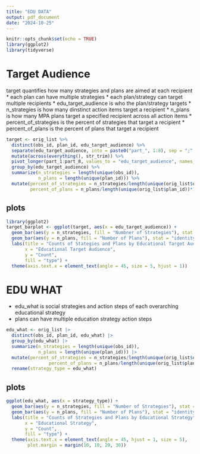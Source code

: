 ```yaml
---
title: "EDU DATA"
output: pdf_document
date: "2024-10-25"
---
```


```r
knitr::opts_chunk$set(echo = TRUE)
library(ggplot2)
library(tidyverse)
```

# Target Audience

target quantifies how many strategies and plans are aimed at each recipient
* each plan can have multiple strategies 
* each plan/strategy can target multiple recipients
* edu_target_audience is who the plan/strategy targets
* n_strategies is how many dinstinct action items target a recipient
* n_plans is how many MPA plans target a specified recipient across all action items
* percent_of_strategies is the percent of strategies that target a recipient
* percent_of_plans is the percent of plans that target a recipient
```r
target <- orig_list %>% 
  distinct(obs_id, plan_id, edu_target_audience) %>% 
  separate(edu_target_audience, into = paste0("part_", 1:8), sep = ";", fill = "right", extra = "merge") %>%
  mutate(across(everything(), str_trim)) %>% 
  pivot_longer(part_1:part_8, values_to = "edu_target_audience", names_to = NULL, values_drop_na = T) %>% 
  group_by(edu_target_audience) %>% 
  summarize(n_strategies = length(unique(obs_id)),
            n_plans = length(unique(plan_id))) %>% 
  mutate(percent_of_strategies = n_strategies/length(unique(orig_list$obs_id))*100,
         percent_of_plans = n_plans/length(unique(orig_list$plan_id))*100) 
```

## plots
```r
library(ggplot2)
target_barplot <- ggplot(target, aes(x = edu_target_audience)) +
  geom_bar(aes(y = n_strategies, fill = "Numbner of Strategies"), stat = "identity", position = "dodge") +
  geom_bar(aes(y = n_plans, fill = "Number of Plans"), stat = "identity", position = "dodge") +
  labs(title = "Counts of Stategies and Plans by Educational Target Audience",
       x = "Educational Target Audience",
       y = "Count",
       fill = "type") +
  theme(axis.text.x = element_text(angle = 45, size = 5, hjust = 1))
```

# EDU WHAT
* edu_what is social strategies and action steps of each overarching educational strategy
* plans can have multiple education strategy action steps
```r
edu_what <- orig_list |> 
  distinct(obs_id, plan_id, edu_what) |> 
  group_by(edu_what) |> 
  summarize(n_strategies = length(unique(obs_id)),
            n_plans = length(unique(plan_id))) |> 
  mutate(percent_of_strategies = n_strategies/length(unique(orig_list$obs_id))*100,
                percent_of_plans = n_plans/length(unique(orig_list$plan_id))*100) |> 
  rename(strategy_type = edu_what)
```

## plots
```r
ggplot(edu_what, aes(x = strategy_type)) +
  geom_bar(aes(y = n_strategies, fill = "Number of Strategies"), stat = "identity", position = "dodge") +
  geom_bar(aes(y = n_plans, fill = "Number of Plans"), stat = "identity", position = "dodge") +
  labs(title = "Counts of Strategies and Plans by Educational Strategy",
       x = "Educational Strategy",
       y = "Count",
       fill = "type") +
  theme(axis.text.x = element_text(angle = 45, hjust = 1, size = 5), 
        plot.margin = margin(10, 10, 20, 30))
```

